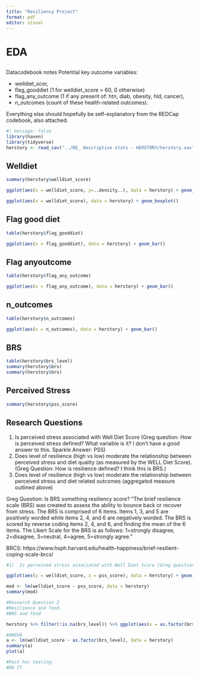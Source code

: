 ```yaml
---
title: "Resiliency Project"
format: pdf
editor: visual
---
```


# EDA

## 

Datacodebook notes Potential key outcome variables:

-   welldiet_scor,
-   flag_gooddiet (1 for welldiet_score \> 60, 0 otherwise)
-   flag_any_outcome (1 if any present of: htn, diab, obesity, hld, cancer),
-   n_outcomes (count of these health-related outcomes).

Everything else should hopefully be self-explanatory from the REDCap codebook, also attached.

```r
#| message: false
library(haven)
library(tidyverse)
herstory <- read_sav("../RE_ Descriptive stats - HERSTORY/herstory.sav")
```

## Welldiet

```r
summary(herstory$welldiet_score)
```

```r
ggplot(aes(x = welldiet_score, y=..density..), data = herstory) + geom_histogram() + geom_density(color = "red", lwd = 1.5)

ggplot(aes(x = welldiet_score), data = herstory) + geom_boxplot() 
```

## Flag good diet

```r
table(herstory$flag_gooddiet)
```

```r
ggplot(aes(x = flag_gooddiet), data = herstory) + geom_bar()
```

## Flag anyoutcome

```r
table(herstory$flag_any_outcome)
```

```r
ggplot(aes(x = flag_any_outcome), data = herstory) + geom_bar()
```

## n_outcomes

```r
table(herstory$n_outcomes)
```

```r
ggplot(aes(x = n_outcomes), data = herstory) + geom_bar()
```

## BRS

```r
table(herstory$brs_level)
summary(herstory$brs)
summary(herstory$brs)
```

## Perceived Stress

```r
summary(herstory$pss_score)
```

## Research Questions

1)  Is perceived stress associated with Well Diet Score (Greg question: How is perceived stress defined? What variable is it? I don't have a good answer to this. Sparkle Answer: PSS)
2)  Does level of resilience (high vs low) moderate the relationship between perceived stress and diet quality (as measured by the WELL Diet Score). (Greg Question: How is resilience defined? I think this is BRS.)
3)  Does level of resilience (high vs low) moderate the relationship between perceived stress and diet related outcomes (aggregated measure outlined above)

Greg Question: Is BRS something resiliency score? <!-- https://edinstruments.org/instruments/brief-resilience-scale-brs --> "The brief resilience scale (BRS) was created to assess the ability to bounce back or recover from stress. The BRS is comprised of 6 items. Items 1, 3, and 5 are positively worded while items 2, 4, and 6 are negatively worded. The BRS is scored by reverse coding items 2, 4, and 6, and finding the mean of the 6 items. The Likert Scale for the BRS is as follows: 1=strongly disagree, 2=disagree, 3=neutral, 4=agree, 5=strongly agree. "

BRCS: https://www.hsph.harvard.edu/health-happiness/brief-resilient-coping-scale-brcs/

```r
#1)  Is perceived stress associated with Well Diet Score (Greg question: How is perceived stress defined? What variable is it? I don't have a good answer to this. Sparkle Answer: PSS)

ggplot(aes(y = welldiet_score, x = pss_score), data = herstory) + geom_point() + geom_smooth()

mod <- lm(welldiet_score ~ pss_score, data = herstory)
summary(mod)
```

```r
#Research Question 2
#Resilience and food.
#BRS and food 

herstory %>% filter(!is.na(brs_level)) %>% ggplot(aes(x = as.factor(brs_level), y = welldiet_score)) + geom_boxplot() + labs(x = "BRS level", y = "Well Diet Score")
```

```r
#ANOVA
a <- lm(welldiet_score ~ as.factor(brs_level), data = herstory)
summary(a)
plot(a)

#Post hoc testing: 
#DO IT



```
